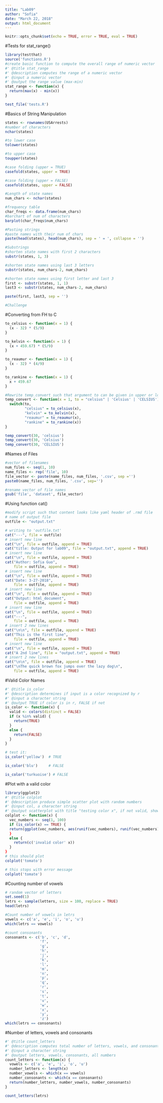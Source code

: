 ---
title: "Lab09"
author: "Sofia"
date: "March 22, 2018"
output: html_document
---

```{r setup, include=FALSE}
knitr::opts_chunk$set(echo = TRUE, error = TRUE, eval = TRUE)
```
#Tests for stat_range()
```{r}
library(testthat)
source('functions.R')
#create basic function to compute the overall range of numeric vector
#' @title stat_range
#' @description computes the range of a numeric vector
#' @input a numeric vector
#' @output the range value (max-min)
stat_range <- function(x) {
  return(max(x) - min(x))
}

test_file('tests.R')


```

#Basics of String Manipulation
```{r}
states <- rownames(USArrests)
#number of characters
nchar(states)

#to lower case
tolower(states)

#to upper case
toupper(states)

#case folding (upper = TRUE)
casefold(states, upper = TRUE)

#case folding (upper = FALSE)
casefold(states, upper = FALSE)

#Length of state names
num_chars <- nchar(states)

#frequency table
char_freqs <- data.frame(num_chars)
#barchart of num of characters
barplot(char_freqs$num_chars)

#Pasting strings
#paste names with their num of chars
paste(head(states), head(num_chars), sep = ' = ', collapse = '')

#Substrings
#shorten state names with first 2 characters
substr(states, 1, 3)

#shorten state names using last 3 letters
substr(states, num_chars-2, num_chars)

#shorten state names using first letter and last 3
first <- substr(states, 1, 1)
last3 <- substr(states, num_chars-2, num_chars)

paste(first, last3, sep = '')

#Challenge

```
#Converting from FH to C
```{r}
to_celsius <- function(x = 1) {
  (x - 32) * (5/9)
}

to_kelvin <- function(x = 1) {
  (x + 459.67) * (5/9)
}

to_reaumur <- function(x = 1) {
  (x - 32) * (4/9)
}

to_rankine <- function(x = 1) {
  x + 459.67
}

#Rewrite temp_convert such that argument to can be given in upper or lower case
temp_convert <- function(x = 1, to = "celsius" | 'Celsius' | 'CELSIUS') {
  switch(to,
         "celsius" = to_celsius(x),
         "kelvin" = to_kelvin(x),
         "reaumur" = to_reaumur(x),
         "rankine" = to_rankine(x))
}

temp_convert(30, 'celsius')
temp_convert(30, 'Celsius')
temp_convert(30, 'CELSIUS')
```

#Names of Files
```{r}
#vector of filenames
num_files <- seq(1, 10)
name_files <- rep('file', 10)
file_vector <- paste(name_files, num_files, '.csv', sep ='')
paste0(name_files, num_files, '.csv', sep='')

#rename vector of file names
gsub('file', 'dataset', file_vector)

```

#Using function cat()
```{r}
#modify script such that content looks like yaml header of .rmd file
# name of output file
outfile <- "output.txt"

# writing to 'outfile.txt'
cat("---", file = outfile)
# insert new line
cat("\n", file = outfile, append = TRUE)
cat("title: Output for lab09", file = "output.txt", append = TRUE)
# insert new line
cat("\n", file = outfile, append = TRUE)
cat("Author: Sofia Guo",
    file = outfile, append = TRUE)
# insert new line
cat("\n", file = outfile, append = TRUE)
cat("Date: 3-27-2018",
    file = outfile, append = TRUE)
# insert new line
cat("\n", file = outfile, append = TRUE)
cat("Output: html_document",
    file = outfile, append = TRUE)
# insert new line
cat("\n", file = outfile, append = TRUE)
cat("---",
    file = outfile, append = TRUE)
# insert 2 new lines
cat("\n\n", file = outfile, append = TRUE)
cat("This is the first line",
    file = outfile, append = TRUE)
# insert new line
cat("\n", file = outfile, append = TRUE)
cat("A 2nd line", file = "output.txt", append = TRUE)
# insert 2 new lines
cat("\n\n", file = outfile, append = TRUE)
cat("\nThe quick brown fox jumps over the lazy dog\n",
    file = outfile, append = TRUE)
```
#Valid Color Names
```{r}
#' @title is_color
#' @description determines if input is a color recognized by r
#' @input a character string
#' @output TRUE if color is in r, FALSE if not
is_color <- function(x) {
  valid <- colors(distinct = FALSE)
  if (x %in% valid) {
    return(TRUE)
  }
  else {
    return(FALSE)
  }
}

# test it:
is_color('yellow')  # TRUE

is_color('blu')     # FALSE

is_color('turkuoise') # FALSE

```
#Plot with a valid color
```{r}
library(ggplot2)
#' @title colplot
#' @description produce simple scatter plot with random numbers
#' @input col, a character string
#' @output scatterplot with title "testing color x", if not valid, show error "invalid color x"
colplot <- function(x) {
  vec_numbers <- seq(1, 100)
  if (is_color(x) == TRUE) {
  return(ggplot(vec_numbers, aes(runif(vec_numbers), runif(vec_numbers))) + geom_point() + ggtitle(c('Testing color', x))
  }
  else {
    return(c('invalid color' x))
  }
}
# this should plot
colplot('tomato')

# this stops with error message
colplot('tomate')

```
#Counting number of vowels
```{r}
# random vector of letters
set.seed(1)
letrs <- sample(letters, size = 100, replace = TRUE)
head(letrs)

#Count number of vowels in letrs
vowels <- c('a', 'e', 'i', 'o', 'u')
which(letrs == vowels)

#count consonants
consonants <- c('b', 'c', 'd',
                'f',
                'g',
                'h',
                'j',
                'k',
                'l',
                'm',
                'n',
                'p',
                'q',
                'r',
                's',
                't',
                'v',
                'w',
                'x',
                'y',
                'z')
which(letrs == consonants)

```
#Number of letters, vowels and consonants
```{r}
#' @title count_letters
#' @description computes total number of letters, vowels, and consonants
#' @input a character string
#' @output letters, vowels, consonants, all numbers
count_letters <- function(x) {
  vowels <- c('a', 'e', 'i', 'o', 'u')
  number_letters <- length(x)
  number_vowels <- which(x == vowels)
  number_consonants <- which(x == consonants)
  return(number_letters, number_vowels, number_consonants)
}

count_letters(letrs)
```


